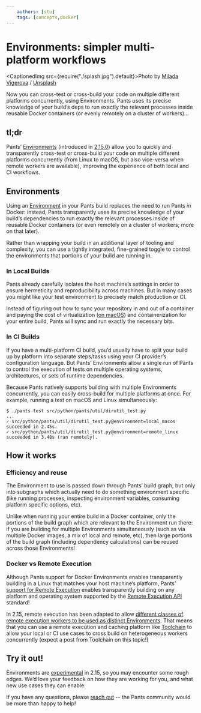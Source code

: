 ```yaml
---
    authors: [stu]
    tags: [concepts,docker]
---
```


# Environments: simpler multi-platform workflows

<CaptionedImg src={require("./splash.jpg").default}>Photo by [Milada Vigerova](https://unsplash.com/@milada_vigerova?utm_source=ghost&utm_medium=referral&utm_campaign=api-credit) / [Unsplash](https://unsplash.com/?utm_source=ghost&utm_medium=referral&utm_campaign=api-credit)</CaptionedImg>

Now you can cross-test or cross-build your code on multiple different platforms concurrently, using Environments. Pants uses its precise knowledge of your build’s deps to run exactly the relevant processes inside reusable Docker containers (or evenly remotely on a cluster of workers)…

<!--truncate-->

## tl;dr

Pants’ [Environments](https://www.pantsbuild.org/v2.15/docs/environments) (introduced in [2.15.0](../2023-02-24-pants-2-15/index.md)) allow you to quickly and transparently cross-test or cross-build your code on multiple different platforms concurrently (from Linux to macOS, but also vice-versa when remote workers are available), improving the experience of both local and CI workflows.

## Environments

Using an [Environment](https://www.pantsbuild.org/v2.15/docs/environments) in your Pants build replaces the need to run Pants _in_ Docker: instead, Pants transparently uses its precise knowledge of your build’s dependencies to run exactly the relevant processes inside of reusable Docker containers (or even remotely on a cluster of workers; more on that later).

Rather than wrapping your build in an additional layer of tooling and complexity, you can use a tightly integrated, fine-grained toggle to control the environments that portions of your build are running in.

### In Local Builds

Pants already carefully isolates the host machine’s settings in order to ensure hermeticity and reproducibility across machines. But in many cases you might like your test environment to precisely match production or CI.

Instead of figuring out how to sync your repository in and out of a container and paying the cost of virtualization ([on macOS](https://www.cncf.io/blog/2023/02/02/docker-on-macos-is-slow-and-how-to-fix-it/)) and containerization for your entire build, Pants will sync and run exactly the necessary bits.

### In CI Builds

If you have a multi-platform CI build, you’d usually have to split your build up by platform into separate steps/tasks using your CI provider’s configuration language. But Pants’ Environments allow a single run of Pants to control the execution of tests on multiple operating systems, architectures, or sets of runtime dependencies.

Because Pants natively supports building with multiple Environments concurrently, you can easily cross-build for multiple platforms at once. For example, running a test on macOS and Linux simultaneously:

```shell-session
$ ./pants test src/python/pants/util/dirutil_test.py
...
✓ src/python/pants/util/dirutil_test.py@environment=local_macos succeeded in 2.45s.
✓ src/python/pants/util/dirutil_test.py@environment=remote_linux succeeded in 3.48s (ran remotely).
```

## How it works

### Efficiency and reuse

The Environment to use is passed down through Pants’ build graph, but only into subgraphs which actually need to do something environment specific (like running processes, inspecting environment variables, consuming platform specific options, etc).

Unlike when running your entire build in a Docker container, only the portions of the build graph which are relevant to the Environment run there: if you are building for multiple Environments simultaneously (such as via multiple Docker images, a mix of local and remote, etc), then large portions of the build graph (including dependency calculations) can be reused across those Environments!

### Docker vs Remote Execution

Although Pants support for Docker Environments enables transparently building in a Linux that matches your host machine’s platform, Pants’ [support for Remote Execution](https://www.pantsbuild.org/v2.15/docs/remote-execution) enables transparently building on any platform and operating system supported by the [Remote Execution API](https://github.com/bazelbuild/remote-apis) standard!

In 2.15, remote execution has been adapted to allow [different classes of remote execution workers to be used as distinct Environments](https://www.pantsbuild.org/v2.15/docs/remote-execution#environment-specific-settings). That means that you can use a remote execution and caching platform like [Toolchain](https://www.toolchain.com/) to allow your local or CI use cases to cross build on heterogeneous workers concurrently (expect a post from Toolchain on this topic!)

## Try it out!

Environments are [experimental](https://github.com/pantsbuild/pants/issues/17355) in 2.15, so you may encounter some rough edges. We’d love your feedback on how they are working for you, and what new use cases they can enable.

If you have any questions, please [reach out](https://www.pantsbuild.org/docs/getting-help) -- the Pants community would be more than happy to help!
